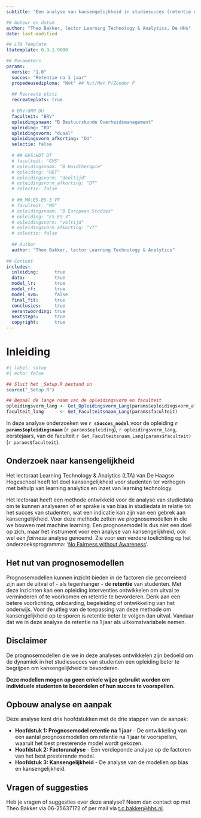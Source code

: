 ```yaml
---
subtitle: "Een analyse van kansengelijkheid in studiesucces (retentie na 1 jaar)"

## Auteur en datum
author: "Theo Bakker, lector Learning Technology & Analytics, De HHs"
date: last-modified

## LTA Template
ltatemplate: 0.9.1.9000

## Parameters        
params:
  versie: "1.0"
  succes: "Retentie na 1 jaar"
  propedeusediploma: "Nvt" ## Nvt/Met P/Zonder P
  
  ## Recreate plots
  recreateplots: true
  
  # BRV:ORM DU
  faculteit: "BRV"
  opleidingsnaam: "B Bestuurskunde Overheidsmanagement"
  opleiding: "BO"
  opleidingsvorm: "duaal"
  opleidingsvorm_afkorting: "DU"
  selectie: false
  
  # ## GVS:HDT DT
  # faculteit: "GVS"
  # opleidingsnaam: "B Huidtherapie"
  # opleiding: "HDT"
  # opleidingsvorm: "deeltijd"
  # opleidingsvorm_afkorting: "DT"
  # selectie: false
  
  # ## MO:ES-ES-3 VT
  # faculteit: "MO"
  # opleidingsnaam: "B European Studies"
  # opleiding: "ES-ES-3"
  # opleidingsvorm: "voltijd"
  # opleidingsvorm_afkorting: "VT"
  # selectie: false
  
  ## Author
  author: "Theo Bakker, lector Learning Technology & Analytics"
  
## Content
includes:
  inleiding:      true
  data:           true
  model_lr:       true
  model_rf:       true
  model_svm:      false
  final_fit:      true
  conclusies:     true
  verantwoording: true
  nextsteps:      true
  copyright:      true
---
```


# Inleiding {.unnumbered}

```r
#| label: setup
#| echo: false

## Sluit het _Setup.R bestand in
source("_Setup.R")

## Bepaal de lange naam van de opleidingsvorm en faculteit
opleidingsvorm_lang <- Get_Opleidingsvorm_Lang(params$opleidingsvorm_afkorting)
faculteit_lang      <- Get_Faculteitsnaam_Lang(params$faculteit)
```

<!-- Inleiding -->

In deze analyse onderzoeken we **`r sSucces_model`** voor de opleiding **`r params$opleidingsnaam`** (`r params$opleiding`), `r opleidingsvorm_lang`, eerstejaars, van de faculteit `r Get_Faculteitsnaam_Lang(params$faculteit)` (`r params$faculteit`).

## Onderzoek naar kansengelijkheid

Het lectoraat Learning Technology & Analytics (LTA) van De Haagse Hogeschool heeft tot doel kansengelijkheid voor studenten ter verhogen met behulp van learning analytics en inzet van learning technology.

Het lectoraat heeft een methode ontwikkeld voor de analyse van studiedata om te kunnen analyseren of er sprake is van bias in studiedata in relatie tot het succes van studenten, wat een indicatie kan zijn van een gebrek aan kansengelijkheid. Voor deze methode zetten we prognosemodellen in die we bouwen met machine learning. Een prognosemodel is dus niet een doel op zich, maar het instrument voor een analyse van kansengelijkheid, ook wel een *fairness* analyse genoemd. Zie voor een verdere toelichting op het onderzoeksprogramma: '[No Fairness without Awareness](https://www.dehaagsehogeschool.nl/onderzoek/kenniscentra/no-fairness-without-awareness)'.

## Het nut van prognosemodellen

Prognosemodellen kunnen inzicht bieden in de factoren die gecorreleerd zijn aan de uitval of - als tegenhanger - de **retentie** van studenten. Met deze inzichten kan een opleiding interventies ontwikkelen om uitval te verminderen of te voorkomen en retentie te bevorderen. Denk aan een betere voorlichting, onboarding, begeleiding of ontwikkeling van het onderwijs. Voor de uitleg van de toepassing van deze methode om kansengelijkheid op te sporen is retentie beter te volgen dan uitval. Vandaar dat we in deze analyse de retentie na 1 jaar als uitkomstvariabele nemen.

::: {.callout-warning appearance="default" icon="true"}
## Disclaimer

De prognosemodellen die we in deze analyses ontwikkelen zijn bedoeld om de dynamiek in het studiesucces van studenten een opleiding beter te begrijpen om kansengelijkheid te bevorderen.

**Deze modellen mogen op geen enkele wijze gebruikt worden om individuele studenten te beoordelen of hun succes te voorspellen.**
:::

## Opbouw analyse en aanpak

Deze analyse kent drie hoofdstukken met de drie stappen van de aanpak:

-   **Hoofdstuk 1: Prognosemodel retentie na 1 jaar** - De ontwikkeling van een aantal prognosemodellen om retentie na 1 jaar te voorspellen, waaruit het best presterende model wordt gekozen.
-   **Hoofdstuk 2: Factoranalyse** - Een verdiepende analyse op de factoren van het best presterende model.
-   **Hoofdstuk 3: Kansengelijkheid** - De analyse van de modellen op bias en kansengelijkheid.

## Vragen of suggesties

Heb je vragen of suggesties over deze analyse? Neem dan contact op met Theo Bakker via 06-25637172 of per mail via [t.c.bakker\@hhs.nl](mailto:t.c.bakker@hhs.nl).
